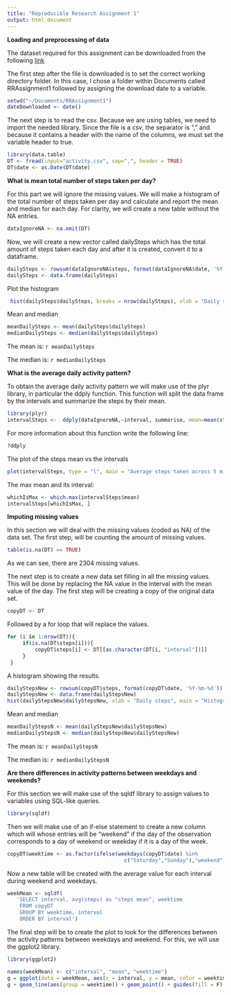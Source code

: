 ```yaml
---
title: "Reproducible Research Assignment 1"
output: html_document
---
```


**Loading and preprocessing of data**

The dataset required for this assignment can be downloaded from the following [link](https://d396qusza40orc.cloudfront.net/repdata%2Fdata%2Factivity.zip)

The first step after the file is downloaded is to set the correct working directory folder. In this case, I chose a folder within Documents called RRAssignment1 followed by assigning the download date
to a variable.


```r
setwd("~/Documents/RRAssignment1")
dateDownloaded <- date()
```

The next step is to read the csv. Because we are using tables, we need to import the needed library.
Since the file is a csv, the separator is "," and because it contains a header with the name of the columns, we must set the variable header to true.
```r
library(data.table)
DT <- fread(input="activity.csv", sep=",", header = TRUE)
DT$date <- as.Date(DT$date)
```


**What is mean total number of steps taken per day?**

For this part we will ignore the missing values. We will make a histogram of the total number of steps taken per day and calculate and report the mean and median for each day. For clarity, we will create a new table without the NA entries.

```r
dataIgnoreNA <- na.omit(DT)
```

Now, we will create a new vector called dailySteps which has the total amount of steps taken each day and after it is created, convert it to a dataframe.
```r
dailySteps <- rowsum(dataIgnoreNA$steps, format(dataIgnoreNA$date, '%Y-%m-%d'))
dailySteps <- data.frame(dailySteps)
```

Plot the histogram
```r
 hist(dailySteps$dailySteps, breaks = nrow(dailySteps), xlab = "Daily steps", main = "Histogram of daily steps")
```

Mean and median
```r
meanDailySteps <- mean(dailySteps$dailySteps)
medianDailySteps <- median(dailySteps$dailySteps)
```

The mean is: `r meanDailySteps`

The median is: `r medianDailySteps`

**What is the average daily activity pattern?**

To obtain the average daily activity pattern we will make use of the plyr library, in particular the ddply function. This function will split the data frame by the intervals and summarize the steps by their mean.

```r
library(plyr)
intervalSteps <-  ddply(dataIgnoreNA,~interval, summarise, mean=mean(steps))
```

For more information about this function write the following line:
```r
?ddply
```

The plot of the steps mean vs the intervals

```r
plot(intervalSteps, type = "l", main = "Average steps taken across 5 minutes intervals" ,xlab = "5 minutes intervals", ylab = "Average number of steps")
```


The max mean and its interval:

```r
whichIsMax <- which.max(intervalSteps$mean)
intervalSteps[whichIsMax, ]
```



**Imputing missing values**

In this section we will deal with the missing values (coded as NA) of the data set.
The first step, will be counting the amount of missing values.

```r
table(is.na(DT) == TRUE)
```

As we can see, there are 2304 missing values.

The next step is to create a new data set filling in all the missing values. This will be done by replacing the NA value in the interval with the mean value of the day. The first step will be creating a copy of the original data set.

```r
copyDT <- DT
```

Followed by a for loop that will replace the values.

```r
for (i in 1:nrow(DT)){
     if(is.na(DT$steps[i])){
         copyDT$steps[i] <- DT[[as.character(DT[i, "interval"])]]
     }
 }
```

A histogram showing the results.

```r
dailyStepsNew <- rowsum(copyDT$steps, format(copyDT$date, '%Y-%m-%d'))
dailyStepsNew <- data.frame(dailyStepsNew)
hist(dailyStepsNew$dailyStepsNew, xlab = "Daily steps", main = "Histogram of daily steps")
```

Mean and median
```r
meanDailyStepsN <- mean(dailyStepsNew$dailyStepsNew)
medianDailyStepsN <- median(dailyStepsNew$dailyStepsNew)
```

The mean is: `r meanDailyStepsN`

The median is: `r medianDailyStepsN`

**Are there differences in activity patterns between weekdays and weekends?**

For this section we will make use of the sqldf library to assign values to variables using SQL-like queries.

```r
library(sqldf)
```

Then we will make use of an if-else statement to create a new column which will whose entries will be "weekend" if the day of the observation corresponds to a day of weekend or weekday if it is a day of the week.

```r
copyDT$weektime <- as.factor(ifelse(weekdays(copyDT$date) %in% 
                                      c("Saturday","Sunday"),"weekend", "weekday"))
```

Now a new table will be created with the average value for each interval during weekend and weekdays.

```r
weekMean <- sqldf(   
   'SELECT interval, avg(steps) as "steps mean", weektime
    FROM copyDT
    GROUP BY weektime, interval
    ORDER BY interval')
```

The final step will be to create the plot to look for the differences between the activity patterns between weekdays and weekend. For this, we will use the ggplot2 library.

```r
library(ggplot2)
```

```r
names(weekMean) <- c("interval", "mean", "weektime")
g = ggplot(data = weekMean, aes(x = interval, y = mean, color = weektime)) + facet_grid(. ~ weektime)
g + geom_line(aes(group = weektime)) + geom_point() + guides(fill = F) + ggtitle("Activity patterns between weekday and weekend")
```